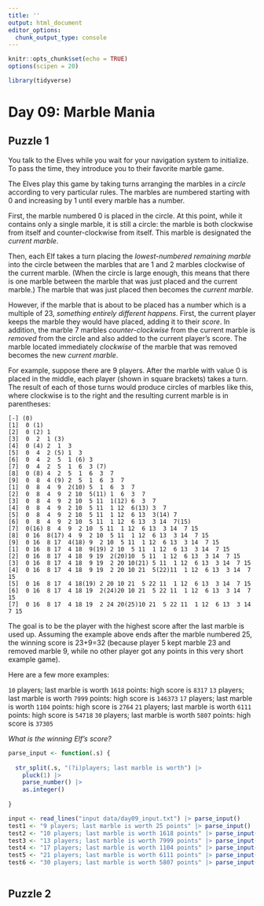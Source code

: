 ```yaml
---
title: ''
output: html_document
editor_options: 
  chunk_output_type: console
---
```


```r
knitr::opts_chunk$set(echo = TRUE)
options(scipen = 20)

library(tidyverse)
```

# Day 09: Marble Mania

## Puzzle 1


You talk to the Elves while you wait for your navigation system to initialize. To pass the time, they introduce you to their favorite marble game.

The Elves play this game by taking turns arranging the marbles in a *circle* according to very particular rules. The marbles are numbered starting with 0 and increasing by 1 until every marble has a number.

First, the marble numbered 0 is placed in the circle. At this point, while it contains only a single marble, it is still a circle: the marble is both clockwise from itself and counter-clockwise from itself. This marble is designated the *current marble*.

Then, each Elf takes a turn placing the *lowest-numbered remaining marble* into the circle between the marbles that are 1 and 2 marbles clockwise of the current marble. (When the circle is large enough, this means that there is one marble between the marble that was just placed and the current marble.) The marble that was just placed then becomes the *current marble*.

However, if the marble that is about to be placed has a number which is a multiple of 23, *something entirely different happens*. First, the current player keeps the marble they would have placed, adding it to their *score*. In addition, the marble 7 marbles *counter-clockwise* from the current marble is *removed* from the circle and also added to the current player's score. The marble located immediately *clockwise* of the marble that was removed becomes the new *current marble*.

For example, suppose there are 9 players. After the marble with value 0 is placed in the middle, each player (shown in square brackets) takes a turn. The result of each of those turns would produce circles of marbles like this, where clockwise is to the right and the resulting current marble is in parentheses:

```
[-] (0)
[1]  0 (1)
[2]  0 (2) 1 
[3]  0  2  1 (3)
[4]  0 (4) 2  1  3 
[5]  0  4  2 (5) 1  3 
[6]  0  4  2  5  1 (6) 3 
[7]  0  4  2  5  1  6  3 (7)
[8]  0 (8) 4  2  5  1  6  3  7 
[9]  0  8  4 (9) 2  5  1  6  3  7 
[1]  0  8  4  9  2(10) 5  1  6  3  7 
[2]  0  8  4  9  2 10  5(11) 1  6  3  7 
[3]  0  8  4  9  2 10  5 11  1(12) 6  3  7 
[4]  0  8  4  9  2 10  5 11  1 12  6(13) 3  7 
[5]  0  8  4  9  2 10  5 11  1 12  6 13  3(14) 7 
[6]  0  8  4  9  2 10  5 11  1 12  6 13  3 14  7(15)
[7]  0(16) 8  4  9  2 10  5 11  1 12  6 13  3 14  7 15 
[8]  0 16  8(17) 4  9  2 10  5 11  1 12  6 13  3 14  7 15 
[9]  0 16  8 17  4(18) 9  2 10  5 11  1 12  6 13  3 14  7 15 
[1]  0 16  8 17  4 18  9(19) 2 10  5 11  1 12  6 13  3 14  7 15 
[2]  0 16  8 17  4 18  9 19  2(20)10  5 11  1 12  6 13  3 14  7 15 
[3]  0 16  8 17  4 18  9 19  2 20 10(21) 5 11  1 12  6 13  3 14  7 15 
[4]  0 16  8 17  4 18  9 19  2 20 10 21  5(22)11  1 12  6 13  3 14  7 15 
[5]  0 16  8 17  4 18(19) 2 20 10 21  5 22 11  1 12  6 13  3 14  7 15 
[6]  0 16  8 17  4 18 19  2(24)20 10 21  5 22 11  1 12  6 13  3 14  7 15 
[7]  0 16  8 17  4 18 19  2 24 20(25)10 21  5 22 11  1 12  6 13  3 14  7 15
```

The goal is to be the player with the highest score after the last marble is used up. Assuming the example above ends after the marble numbered 25, the winning score is 23+9=32 (because player 5 kept marble 23 and removed marble 9, while no other player got any points in this very short example game).

Here are a few more examples:

`10` players; last marble is worth `1618` points: high score is `8317`
`13` players; last marble is worth `7999` points: high score is `146373`
`17` players; last marble is worth `1104` points: high score is `2764`
`21` players; last marble is worth `6111` points: high score is `54718`
`30` players; last marble is worth `5807` points: high score is `37305`


*What is the winning Elf's score?*


```r
parse_input <- function(.s) {
  
  str_split(.s, "(?i)players; last marble is worth") |>
    pluck(1) |> 
    parse_number() |> 
    as.integer()
  
}

input <- read_lines("input data/day09_input.txt") |> parse_input()
test1 <- "9 players; last marble is worth 25 points" |> parse_input()
test2 <- "10 players; last marble is worth 1618 points" |> parse_input()
test3 <- "13 players; last marble is worth 7999 points" |> parse_input()
test4 <- "17 players; last marble is worth 1104 points" |> parse_input()
test5 <- "21 players; last marble is worth 6111 points" |> parse_input()
test6 <- "30 players; last marble is worth 5807 points" |> parse_input()

```


```r
```





## Puzzle 2


```r
```